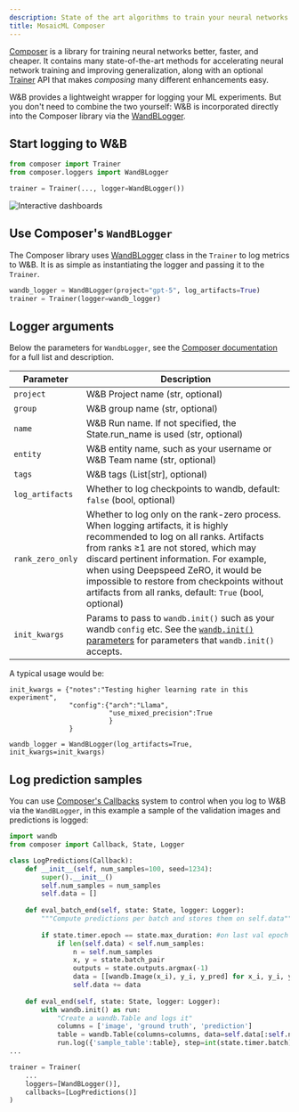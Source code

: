 ```yaml
---
description: State of the art algorithms to train your neural networks
title: MosaicML Composer
---
```

<Card title="Try in Colab" href="https://github.com/wandb/examples/blob/master/colabs/mosaicml/MosaicML_Composer_and_wandb.ipynb" icon="python"/>

[Composer](https://github.com/mosaicml/composer) is a library for training neural networks better, faster, and cheaper. It contains many state-of-the-art methods for accelerating neural network training and improving generalization, along with an optional [Trainer](https://docs.mosaicml.com/projects/composer/en/stable/trainer/using_the_trainer.html) API that makes _composing_ many different enhancements easy.

W&B provides a lightweight wrapper for logging your ML experiments. But you don't need to combine the two yourself: W&B is incorporated directly into the Composer library via the [WandBLogger](https://docs.mosaicml.com/projects/composer/en/stable/trainer/file_uploading.html#weights-biases-artifacts).

## Start logging to W&B

```python
from composer import Trainer
from composer.loggers import WandBLogger

trainer = Trainer(..., logger=WandBLogger())
```

<Frame>
    <img src="/images/integrations/n6P7K4M.gif" alt="Interactive dashboards"  />
</Frame>

## Use Composer's `WandBLogger`

The Composer library uses [WandBLogger](https://docs.mosaicml.com/projects/composer/en/stable/trainer/file_uploading.html#weights-biases-artifacts) class in the `Trainer` to log metrics to W&B. It is as simple as instantiating the logger and passing it to the `Trainer`.

```python
wandb_logger = WandBLogger(project="gpt-5", log_artifacts=True)
trainer = Trainer(logger=wandb_logger)
```

## Logger arguments

Below the parameters for `WandbLogger`, see the [Composer documentation](https://docs.mosaicml.com/projects/composer/en/stable/api_reference/generated/composer.loggers.WandBLogger.html) for a full list and description.

| Parameter                       | Description                                                                                                                                                                                                                                                                                                                                                              |
| ------------------------------- | ------------------------------------------------------------------------------------------------------------------------------------------------------------------------------------------------------------------------------------------------------------------------------------------------------------------------------------------------------------------------ |
| `project`                 | W&B Project name (str, optional)
| `group`                   | W&B group name (str, optional)
| `name`                   |  W&B Run name. If not specified, the State.run_name is used (str, optional)
| `entity`                   | W&B entity name, such as your username or W&B Team name (str, optional)
| `tags`                   | W&B tags (List[str], optional)
| `log_artifacts`                 | Whether to log checkpoints to wandb, default: `false` (bool, optional)|
| `rank_zero_only`         | Whether to log only on the rank-zero process. When logging artifacts, it is highly recommended to log on all ranks. Artifacts from ranks ≥1 are not stored, which may discard pertinent information. For example, when using Deepspeed ZeRO, it would be impossible to restore from checkpoints without artifacts from all ranks, default: `True` (bool, optional)
| `init_kwargs`                   | Params to pass to `wandb.init()` such as your wandb `config` etc. See the [`wandb.init()` parameters](/models/ref/python/functions/init) for parameters that `wandb.init()` accepts.

A typical usage would be:

```
init_kwargs = {"notes":"Testing higher learning rate in this experiment", 
               "config":{"arch":"Llama",
                         "use_mixed_precision":True
                         }
               }

wandb_logger = WandBLogger(log_artifacts=True, init_kwargs=init_kwargs)
```

## Log prediction samples

You can use [Composer's Callbacks](https://docs.mosaicml.com/projects/composer/en/stable/trainer/callbacks.html) system to control when you log to W&B via the `WandBLogger`, in this example a sample of the validation images and predictions is logged:

```python
import wandb
from composer import Callback, State, Logger

class LogPredictions(Callback):
    def __init__(self, num_samples=100, seed=1234):
        super().__init__()
        self.num_samples = num_samples
        self.data = []
        
    def eval_batch_end(self, state: State, logger: Logger):
        """Compute predictions per batch and stores them on self.data"""
        
        if state.timer.epoch == state.max_duration: #on last val epoch
            if len(self.data) < self.num_samples:
                n = self.num_samples
                x, y = state.batch_pair
                outputs = state.outputs.argmax(-1)
                data = [[wandb.Image(x_i), y_i, y_pred] for x_i, y_i, y_pred in list(zip(x[:n], y[:n], outputs[:n]))]
                self.data += data
            
    def eval_end(self, state: State, logger: Logger):
        with wandb.init() as run:
            "Create a wandb.Table and logs it"
            columns = ['image', 'ground truth', 'prediction']
            table = wandb.Table(columns=columns, data=self.data[:self.num_samples])
            run.log({'sample_table':table}, step=int(state.timer.batch))         
...

trainer = Trainer(
    ...
    loggers=[WandBLogger()],
    callbacks=[LogPredictions()]
)
```